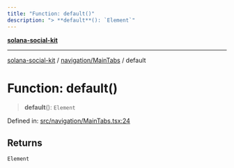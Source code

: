 ```yaml
---
title: "Function: default()"
description: "> **default**(): `Element`"
---
```


[**solana-social-kit**](../../../README.mdx)

***

[solana-social-kit](../../../README.mdx) / [navigation/MainTabs](../README.mdx) / default

# Function: default()

> **default**(): `Element`

Defined in: [src/navigation/MainTabs.tsx:24](https://github.com/SendArcade/solana-social-starter/blob/03568260ca96ed63f77049843c721de1cb011893/src/navigation/MainTabs.tsx#L24)

## Returns

`Element`
